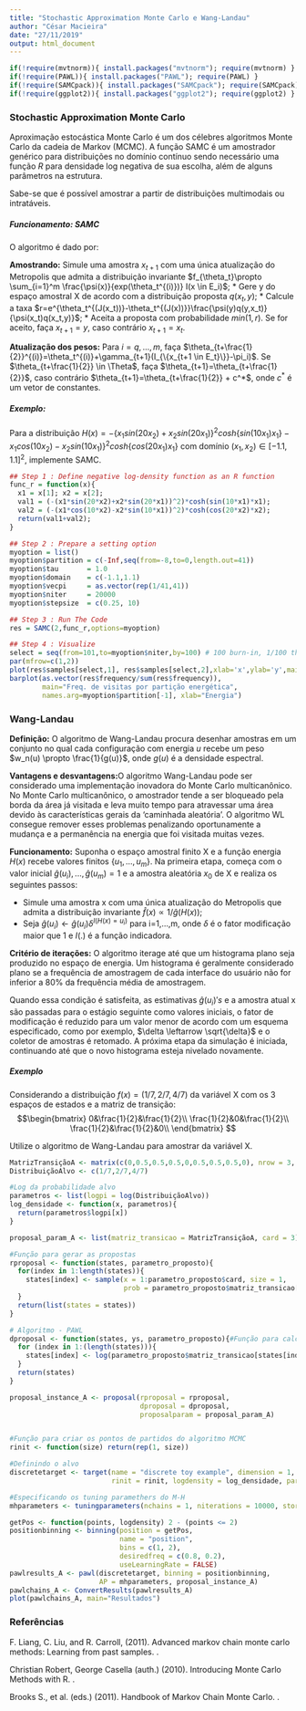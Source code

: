 ---
title: "Stochastic Approximation Monte Carlo e Wang-Landau"
author: "César Macieira"
date: "27/11/2019"
output: html_document
---

```{r, include=FALSE,message=FALSE,warning=FALSE}
if(!require(mvtnorm)){ install.packages("mvtnorm"); require(mvtnorm) }
if(!require(PAWL)){ install.packages("PAWL"); require(PAWL) }
if(!require(SAMCpack)){ install.packages("SAMCpack"); require(SAMCpack) }
if(!require(ggplot2)){ install.packages("ggplot2"); require(ggplot2) }
```

### Stochastic Approximation Monte Carlo

<p>Aproximação estocástica Monte Carlo é um dos célebres algoritmos Monte Carlo da cadeia de Markov (MCMC). A função SAMC é um amostrador genérico para distribuições no domínio contínuo sendo necessário uma função $R$ para densidade log negativa de sua escolha, além de alguns parâmetros na estrutura.</p>


<p>Sabe-se que é possível amostrar a partir de distribuições multimodais ou intratáveis.</p>

##### Funcionamento: SAMC
<p>O algoritmo é dado por:</p>
<p>**Amostrando:** Simule uma amostra $x_{t+1}$ com uma única atualização do Metropolis que admita a distribuição invariante $f_{\theta_t}\propto \sum_{i=1}^m \frac{\psi(x)}{exp(\theta_t^{(i)})} I(x \in E_i)$;
* Gere y do espaço amostral X de acordo com a distribuição proposta $q(x_t,y)$;
* Calcule a taxa $r=e^{\theta_t^{(J(x_t))}-\theta_t^{(J(x))}}\frac{\psi(y)q(y,x_t)}{\psi(x_t)q(x_t,y)}$;
* Aceita a proposta com probabilidade $min(1,r)$. Se for aceito, faça $x_{t+1}=y$, caso contrário $x_{t+1}=x_{t}$.</p>

<p>**Atualização dos pesos:** Para $i=q,...,m$, faça $\theta_{t+\frac{1}{2}}^{(i)}=\theta_t^{(i)}+\gamma_{t+1}(I_{\{x_{t+1 \in E_t}\}}-\pi_i)$. Se $\theta_{t+\frac{1}{2}} \in \Theta$, faça $\theta_{t+1}=\theta_{t+\frac{1}{2}}$, caso contrário $\theta_{t+1}=\theta_{t+\frac{1}{2}} + c^*$, onde $c^*$ é um vetor de constantes.</p>

##### Exemplo: 
<p>Para a distribuição $H(x)=-\{x_1 sin(20x_2)+x_2sin(20x_1)\}^2 cosh\{sin(10x_1)x_1\}-x_1cos(10x_2)-x_2sin(10x_1)\}^2cosh\{cos(20x_1)x_1\}$ com domínio $(x_1,x_2) \in [-1.1,1.1]^2$,  implemente SAMC.</p>
```{r}
## Step 1 : Define negative log-density function as an R function
func_r = function(x){
  x1 = x[1]; x2 = x[2];
  val1 = (-(x1*sin(20*x2)+x2*sin(20*x1))^2)*cosh(sin(10*x1)*x1);
  val2 = (-(x1*cos(10*x2)-x2*sin(10*x1))^2)*cosh(cos(20*x2)*x2);
  return(val1+val2);
}

## Step 2 : Prepare a setting option
myoption = list()
myoption$partition = c(-Inf,seq(from=-8,to=0,length.out=41))
myoption$tau       = 1.0
myoption$domain    = c(-1.1,1.1)
myoption$vecpi     = as.vector(rep(1/41,41))
myoption$niter     = 20000
myoption$stepsize  = c(0.25, 10)

## Step 3 : Run The Code
res = SAMC(2,func_r,options=myoption)

## Step 4 : Visualize
select = seq(from=101,to=myoption$niter,by=100) # 100 burn-in, 1/100 thinning 
par(mfrow=c(1,2))
plot(res$samples[select,1], res$samples[select,2],xlab='x',ylab='y',main='Amostras')
barplot(as.vector(res$frequency/sum(res$frequency)),
        main="Freq. de visitas por partição energética",
        names.arg=myoption$partition[-1], xlab="Energia")

```

### Wang-Landau

<p>**Definição:** O algoritmo de Wang-Landau procura desenhar amostras em um conjunto no qual cada configuração com energia $u$ recebe um peso $w_n(u) \propto \frac{1}{g(u)}$, onde $g(u)$ é a densidade espectral.</p>

<p>**Vantagens e desvantagens:**O algoritmo Wang-Landau pode ser considerado uma implementação inovadora do Monte Carlo multicanônico. No Monte Carlo multicanônico, o amostrador tende a ser bloqueado pela borda da área já visitada e leva muito tempo para atravessar uma área devido às características gerais da 'caminhada aleatória'. O algoritmo WL consegue remover esses problemas penalizando oportunamente a mudança e a permanência na energia que foi visitada muitas vezes.</p>

<p>**Funcionamento:** Suponha o espaço amostral finito X e a função energia $H(x)$ recebe valores finitos $\{u_1,...,u_m\}$. Na primeira etapa, começa com o valor inicial $\hat{g}(u_i),...,\hat{g}(u_m)=1$ e a amostra aleatória $x_0$ de X e realiza os seguintes passos:</p>

<p>* Simule uma amostra x com uma única atualização do Metropolis que admita a distribuição invariante $\hat{f}(x) \propto 1/\hat{g}(H(x))$;
* Seja $\hat{g}(u_i)\leftarrow \hat{g}(u_i) \delta^{I(H(x)=u_i)}$ para i=1,...,m, onde $\delta$ é o fator modificação  maior que 1 e $I(.)$ é a função indicadora.</p>

<p>**Critério de iterações:** O algoritmo iterage até que um histograma plano seja produzido no espaço de energia. Um histograma é geralmente considerado plano se a frequência de amostragem de cada interface do usuário não for inferior a $80\%$ da frequência média de amostragem.</p>

<p>Quando essa condição é satisfeita, as estimativas $\hat{g}(u_i)'s$ e a amostra atual x são passadas para o estágio seguinte como valores iniciais, o fator de modificação é reduzido para um valor menor de acordo com um esquema especificado, como por exemplo, $\delta \leftarrow \sqrt{\delta}$ e o coletor de amostras é retomado. A próxima etapa da simulação é iniciada, continuando até que o novo histograma esteja nivelado novamente.</p>

##### Exemplo
Considerando a distribuição $f(x)=(1/7,2/7,4/7)$ da variável X com os 3 espaços de estados e a matriz de transição: 
$$\begin{bmatrix}
0&\frac{1}{2}&\frac{1}{2}\\
\frac{1}{2}&0&\frac{1}{2}\\
\frac{1}{2}&\frac{1}{2}&0\\
\end{bmatrix}
$$
<p>Utilize o algoritmo de Wang-Landau para amostrar da variável X.</p>

```{r}
MatrizTransiçãoA <- matrix(c(0,0.5,0.5,0.5,0,0.5,0.5,0.5,0), nrow = 3, ncol = 3)
DistribuiçãoAlvo <- c(1/7,2/7,4/7)

#Log da probabilidade alvo
parametros <- list(logpi = log(DistribuiçãoAlvo))
log_densidade <- function(x, parametros){
  return(parametros$logpi[x])
}

proposal_param_A <- list(matriz_transicao = MatrizTransiçãoA, card = 3)

#Função para gerar as propostas
rproposal <- function(states, parametro_proposto){
  for(index in 1:length(states)){
    states[index] <- sample(x = 1:parametro_proposto$card, size = 1,
                            prob = parametro_proposto$matriz_transicao[states[index], ])
  }
  return(list(states = states))
}

# Algoritmo - PAWL
dproposal <- function(states, ys, parametro_proposto){#Função para calcular a densidade do núcleo proposto
  for (index in 1:(length(states))){
    states[index] <- log(parametro_proposto$matriz_transicao[states[index], ys[index]])
  }
  return(states)
}

proposal_instance_A <- proposal(rproposal = rproposal,
                                dproposal = dproposal,
                                proposalparam = proposal_param_A)


#Função para criar os pontos de partidos do algoritmo MCMC
rinit <- function(size) return(rep(1, size))

#Definindo o alvo
discretetarget <- target(name = "discrete toy example", dimension = 1, type = "discrete",
                         rinit = rinit, logdensity = log_densidade, parameters = parametros)

#Especificando os tuning paramethers do M-H
mhparameters <- tuningparameters(nchains = 1, niterations = 10000, storeall = TRUE)

getPos <- function(points, logdensity) 2 - (points <= 2)
positionbinning <- binning(position = getPos,
                           name = "position",
                           bins = c(1, 2),
                           desiredfreq = c(0.8, 0.2),
                           useLearningRate = FALSE)
pawlresults_A <- pawl(discretetarget, binning = positionbinning,
                      AP = mhparameters, proposal_instance_A)
pawlchains_A <- ConvertResults(pawlresults_A)
plot(pawlchains_A, main="Resultados")

```

### Referências

<p>F. Liang, C. Liu, and R. Carroll, (2011). Advanced markov chain monte carlo methods: Learning from past samples. \textit{Wiley Series in Computational Statistics, Wiley}.</p>

<p>Christian Robert, George Casella (auth.) (2010). Introducing Monte Carlo Methods with R. \textit {1a ed. Use R, Springer-Verlag}.</p>


<p>Brooks S., et al. (eds.) (2011). Handbook of Markov Chain Monte Carlo. \textit {Chapman & Hall/CRC handbooks of modern statistical methods, Taylor & Francis}.</p>




